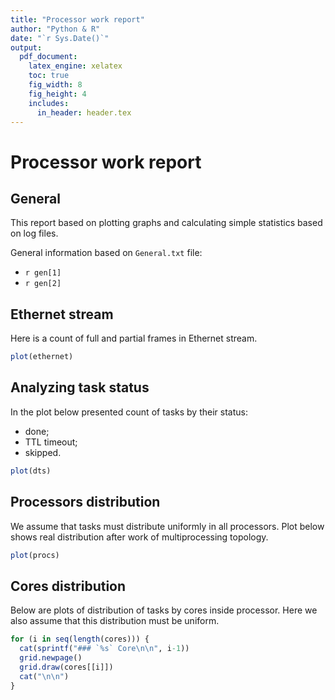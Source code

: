 ```yaml
---
title: "Processor work report"
author: "Python & R"
date: "`r Sys.Date()`"
output:
  pdf_document:
    latex_engine: xelatex
    toc: true
    fig_width: 8
    fig_height: 4
    includes:
      in_header: header.tex
---
```

# Processor work report

## General

This report based on plotting graphs and calculating simple statistics based on log files.

General information based on `General.txt` file:

* `r gen[1]`
* `r gen[2]`

\newpage
## Ethernet stream

Here is a count of full and partial frames in Ethernet stream.

```r
plot(ethernet)
```

\newpage
## Analyzing task status

In the plot below presented count of tasks by their status:

* done;
* TTL timeout;
* skipped.

```r
plot(dts)
```

\newpage
## Processors distribution

We assume that tasks must distribute uniformly in all processors. Plot below shows real distribution after work of multiprocessing topology.

```r
plot(procs)
```

\newpage
## Cores distribution

Below are plots of distribution of tasks by cores inside processor. Here we also assume that this distribution must be uniform.

```r
for (i in seq(length(cores))) {
  cat(sprintf("### `%s` Core\n\n", i-1))
  grid.newpage()
  grid.draw(cores[[i]])
  cat("\n\n")
}
```